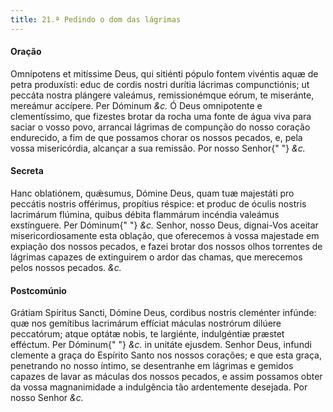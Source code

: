 ```yaml
---
title: 21.ª Pedindo o dom das lágrimas
---
```


<h4 class="text-center">Oração</h4>
<div class="grid grid-cols-2 gap-5">
  <span class="text-justify">
    Omnípotens et mitíssime Deus, qui sitiénti pópulo fontem vivéntis aquæ de
    petra produxísti: educ de cordis nostri durítia lácrimas compunctiónis; ut
    peccáta nostra plángere valeámus, remissionémque eórum, te miseránte,
    mereámur accípere. Per Dóminum <em>&c.</em>
  </span>
  <span class="text-justify">
    Ó Deus omnipotente e clementíssimo, que fizestes brotar da rocha uma fonte
    de água viva para saciar o vosso povo, arrancai lágrimas de compunção do
    nosso coração endurecido, a fim de que possamos chorar os nossos pecados, e,
    pela vossa misericórdia, alcançar a sua remissão. Por nosso Senhor{" "}
    <em>&c.</em>
  </span>
</div>

<h4 class="text-center">Secreta</h4>
<div class="grid grid-cols-2 gap-5">
  <span class="text-justify">
    Hanc oblatiónem, quǽsumus, Dómine Deus, quam tuæ majestáti pro peccátis
    nostris offérimus, propítius réspice: et produc de óculis nostris lacrimárum
    flúmina, quibus débita flammárum incéndia valeámus exstínguere. Per Dóminum{" "}
    <em>&c.</em>
  </span>
  <span class="text-justify">
    Senhor, nosso Deus, dignai-Vos aceitar misericordiosamente esta oblação, que
    oferecemos à vossa majestade em expiação dos nossos pecados, e fazei brotar
    dos nossos olhos torrentes de lágrimas capazes de extinguirem o ardor das
    chamas, que merecemos pelos nossos pecados. <em>&c.</em>
  </span>
</div>

<h4 class="text-center">Postcomúnio</h4>
<div class="grid grid-cols-2 gap-5">
  <span class="text-justify">
    Grátiam Spíritus Sancti, Dómine Deus, cordibus nostris cleménter infúnde:
    quæ nos gemítibus lacrimárum effíciat máculas nostrórum dilúere peccatórum;
    atque optátæ nobis, te largiénte, indulgéntiæ præstet efféctum. Per Dóminum{" "}
    <em>&c.</em> in unitáte ejusdem.
  </span>
  <span class="text-justify">
    Senhor Deus, infundi clemente a graça do Espírito Santo nos nossos corações;
    e que esta graça, penetrando no nosso íntimo, se desentranhe em lágrimas e
    gemidos capazes de lavar as máculas dos nossos pecados, e assim possamos
    obter da vossa magnanimidade a indulgência tão ardentemente desejada. Por
    nosso Senhor <em>&c.</em>
  </span>
</div>
